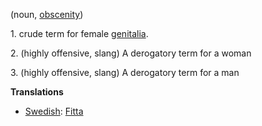 (noun, [[obscenity]])

1. crude term for female [[genitalia]].

2. (highly offensive, slang) A derogatory term for a woman  

3. (highly offensive, slang) A derogatory term for a man

'''Translations'''
*[[Swedish]]: [[Fitta]]